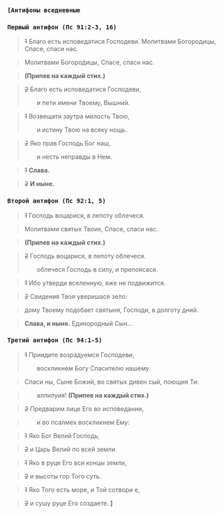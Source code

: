 ### <b>`[Антифоны вседневные`</b>

### `Первый антифон (Пс 91:2-3, 16)`

> ~~1~~ Благо есть исповедатися Господеви. Молитвами Богородицы, Спасе, спаси нас.

> Молитвами Богородицы, Спасе, спаси нас.

> **(Припев на каждый стих.)**

> ~~2~~ Благо есть исповедатися Господеви, 
>
> &emsp;&emsp;и пети имени Твоему, Вышний.

> ~~1~~ Возвещати заутра милость Твою,
>
> &emsp;&emsp;и истину Твою на всяку нощь.

> ~~2~~ Яко прав Господь Бог наш,
>
> &emsp;&emsp;и несть неправды в Нем.

> ~~1~~ **Слава.**

> ~~2~~ **И ныне.**

### `Второй антифон (Пс 92:1, 5)`

> ~~1~~ Господь воцарися, в лепоту облечеся.

> Молитвами святых Твоих, Спасе, спаси нас.

> **(Припев на каждый стих.)**

> ~~2~~ Господь воцарися, в лепоту облечеся.
>
> &emsp;&emsp;облечеся Господь в силу, и препоясася.

> ~~1~~ Ибо утверди вселенную, яже не подвижится.

> ~~2~~ Свидения Твоя уверишася зело:

> дому Твоему подобает святыня, Господи, в долготу дний.

> **Слава, и ныне.** Единородный Сын…

### `Третий антифон (Пс 94:1-5)`

> ~~1~~ Приидите возрадуемся Господеви,
>
> &emsp;&emsp;воскликнем Богу Спасителю нашему.

> Спаси ны, Сыне Божий, во святых дивен сый, поющия Ти:

> &emsp;&emsp;аллилуия! **(Припев на каждый стих.)**

> ~~2~~ Предварим лице Его во исповедании,

> &emsp;&emsp;и во псалмех воскликнем Ему:

> ~~1~~ Яко Бог Велий Господь,

> ~~2~~ и Царь Велий по всей земли.

> ~~1~~ Яко в руце Его вси концы земли,

> ~~2~~ и высоты гор Того суть.

> ~~1~~ Яко Того есть море, и Той сотвори е,

> ~~2~~ и сушу руце Его создаете. **<b>]</b>**
